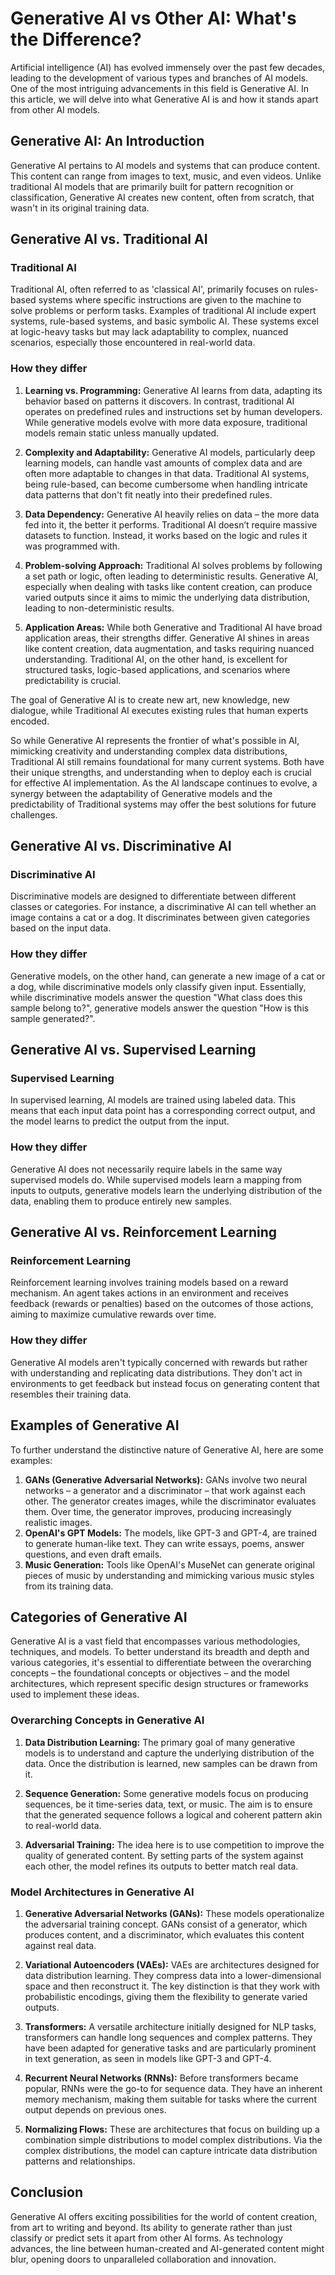 # Generative AI vs Other AI: What's the Difference?

Artificial intelligence (AI) has evolved immensely over the past few decades, leading to the development of various types and branches of AI models. One of the most intriguing advancements in this field is Generative AI. In this article, we will delve into what Generative AI is and how it stands apart from other AI models.

## **Generative AI: An Introduction**

Generative AI pertains to AI models and systems that can produce content. This content can range from images to text, music, and even videos. Unlike traditional AI models that are primarily built for pattern recognition or classification, Generative AI creates new content, often from scratch, that wasn't in its original training data.

## **Generative AI vs. Traditional AI**

### **Traditional AI**

Traditional AI, often referred to as 'classical AI', primarily focuses on rules-based systems where specific instructions are given to the machine to solve problems or perform tasks. Examples of traditional AI include expert systems, rule-based systems, and basic symbolic AI. These systems excel at logic-heavy tasks but may lack adaptability to complex, nuanced scenarios, especially those encountered in real-world data.

### **How they differ**

1. **Learning vs. Programming:** Generative AI learns from data, adapting its behavior based on patterns it discovers. In contrast, traditional AI operates on predefined rules and instructions set by human developers. While generative models evolve with more data exposure, traditional models remain static unless manually updated.

2. **Complexity and Adaptability:** Generative AI models, particularly deep learning models, can handle vast amounts of complex data and are often more adaptable to changes in that data. Traditional AI systems, being rule-based, can become cumbersome when handling intricate data patterns that don't fit neatly into their predefined rules.

3. **Data Dependency:** Generative AI heavily relies on data – the more data fed into it, the better it performs. Traditional AI doesn’t require massive datasets to function. Instead, it works based on the logic and rules it was programmed with.

4. **Problem-solving Approach:** Traditional AI solves problems by following a set path or logic, often leading to deterministic results. Generative AI, especially when dealing with tasks like content creation, can produce varied outputs since it aims to mimic the underlying data distribution, leading to non-deterministic results.

5. **Application Areas:** While both Generative and Traditional AI have broad application areas, their strengths differ. Generative AI shines in areas like content creation, data augmentation, and tasks requiring nuanced understanding. Traditional AI, on the other hand, is excellent for structured tasks, logic-based applications, and scenarios where predictability is crucial.

The goal of Generative AI is to create new art, new knowledge, new dialogue, while Traditional AI executes existing rules that human experts encoded.

So while Generative AI represents the frontier of what's possible in AI, mimicking creativity and understanding complex data distributions, Traditional AI still remains foundational for many current systems. Both have their unique strengths, and understanding when to deploy each is crucial for effective AI implementation. As the AI landscape continues to evolve, a synergy between the adaptability of Generative models and the predictability of Traditional systems may offer the best solutions for future challenges.

## **Generative AI vs. Discriminative AI**

### **Discriminative AI**

Discriminative models are designed to differentiate between different classes or categories. For instance, a discriminative AI can tell whether an image contains a cat or a dog. It discriminates between given categories based on the input data.

### **How they differ**

Generative models, on the other hand, can generate a new image of a cat or a dog, while discriminative models only classify given input. Essentially, while discriminative models answer the question "What class does this sample belong to?", generative models answer the question "How is this sample generated?".

## **Generative AI vs. Supervised Learning**

### **Supervised Learning**

In supervised learning, AI models are trained using labeled data. This means that each input data point has a corresponding correct output, and the model learns to predict the output from the input.

### **How they differ**

Generative AI does not necessarily require labels in the same way supervised models do. While supervised models learn a mapping from inputs to outputs, generative models learn the underlying distribution of the data, enabling them to produce entirely new samples.

## **Generative AI vs. Reinforcement Learning**

### **Reinforcement Learning**

Reinforcement learning involves training models based on a reward mechanism. An agent takes actions in an environment and receives feedback (rewards or penalties) based on the outcomes of those actions, aiming to maximize cumulative rewards over time.

### **How they differ**

Generative AI models aren't typically concerned with rewards but rather with understanding and replicating data distributions. They don't act in environments to get feedback but instead focus on generating content that resembles their training data.

## **Examples of Generative AI**

To further understand the distinctive nature of Generative AI, here are some examples:

1. **GANs (Generative Adversarial Networks):** GANs involve two neural networks – a generator and a discriminator – that work against each other. The generator creates images, while the discriminator evaluates them. Over time, the generator improves, producing increasingly realistic images.
2. **OpenAI's GPT Models:** The models, like GPT-3 and GPT-4, are trained to generate human-like text. They can write essays, poems, answer questions, and even draft emails.
3. **Music Generation:** Tools like OpenAI's MuseNet can generate original pieces of music by understanding and mimicking various music styles from its training data.

## **Categories of Generative AI**

Generative AI is a vast field that encompasses various methodologies, techniques, and models. To better understand its breadth and depth and various categories, it's essential to differentiate between the overarching concepts – the foundational concepts or objectives – and the model architectures, which represent specific design structures or frameworks used to implement these ideas.

### **Overarching Concepts in Generative AI**

1. **Data Distribution Learning:** The primary goal of many generative models is to understand and capture the underlying distribution of the data. Once the distribution is learned, new samples can be drawn from it.

2. **Sequence Generation:** Some generative models focus on producing sequences, be it time-series data, text, or music. The aim is to ensure that the generated sequence follows a logical and coherent pattern akin to real-world data.

3. **Adversarial Training:** The idea here is to use competition to improve the quality of generated content. By setting parts of the system against each other, the model refines its outputs to better match real data.

### **Model Architectures in Generative AI**

1. **Generative Adversarial Networks (GANs):** These models operationalize the adversarial training concept. GANs consist of a generator, which produces content, and a discriminator, which evaluates this content against real data.

2. **Variational Autoencoders (VAEs):** VAEs are architectures designed for data distribution learning. They compress data into a lower-dimensional space and then reconstruct it. The key distinction is that they work with probabilistic encodings, giving them the flexibility to generate varied outputs.

3. **Transformers:** A versatile architecture initially designed for NLP tasks, transformers can handle long sequences and complex patterns. They have been adapted for generative tasks and are particularly prominent in text generation, as seen in models like GPT-3 and GPT-4.

4. **Recurrent Neural Networks (RNNs):** Before transformers became popular, RNNs were the go-to for sequence data. They have an inherent memory mechanism, making them suitable for tasks where the current output depends on previous ones.

5. **Normalizing Flows:** These are architectures that focus on building up a combination simple distributions to model complex distributions. Via the complex distributions, the model can capture intricate data distribution patterns and relationships.

## **Conclusion**

Generative AI offers exciting possibilities for the world of content creation, from art to writing and beyond. Its ability to generate rather than just classify or predict sets it apart from other AI forms. As technology advances, the line between human-created and AI-generated content might blur, opening doors to unparalleled collaboration and innovation.
